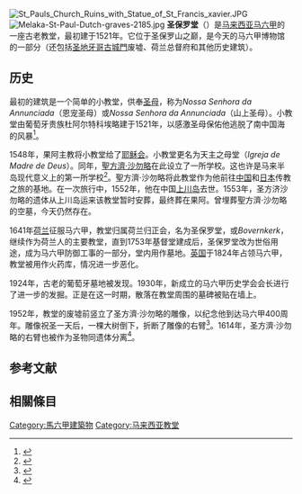 {{Infobox religious building
|building_name=圣保罗堂
|image=Melaka-St-Paul-Dutch-graves-and-tourists-2186.jpg
|location= [[马来西亚|马来西亚]][[马六甲|马六甲]]
|religious_affiliation= [[罗马天主教|罗马天主教]]、荷兰归正会（现为博物馆）
|consecration_year=1521年
|architecture_type=[[教堂|教堂]]
}}
[[File:St_Pauls_Church_Ruins_with_Statue_of_St_Francis_xavier.JPG|thumb]]
[[File:Melaka-St-Paul-Dutch-graves-2185.jpg|thumb]]
'''圣保罗堂'''（{{lang-ms|Gereja St. Paul}}）是[[马来西亚|马来西亚]][[马六甲|马六甲]]的一座古老教堂，最初建于1521年。它位于圣保罗山之巅，是今天的马六甲博物馆的一部分（还包括[[圣地牙哥古城門|圣地牙哥古城門]]废墟、荷兰总督府和其他历史建筑）。

==历史==
最初的建筑是一个简单的小教堂，供奉[[圣母|圣母]]，称为''Nossa Senhora da Annunciada''（恩宠圣母）或''Nossa Senhora da Annunciada''（山上圣母）。小教堂由葡萄牙贵族杜阿尔特科埃略建于1521年，以感激圣母保佑他逃脱了南中国海的风暴<ref name="Malacca Travel Tips">{{Cite web| last =Tye| first =Timothy| authorlink =| coauthors =| title =About Nossa Senhora da Annunciada| work =EarthDocumentary: World Budget Travel Guides| publisher =| date =| url =http://www.malacca-traveltips.com/st-pauls-church.htm| format =HTML| doi =| accessdate =4 February 2011| deadurl =yes| archiveurl =https://web.archive.org/web/20091124150300/http://www.malacca-traveltips.com/st-pauls-church.htm| archivedate =2009年11月24日}}</ref>。

1548年，果阿主教将小教堂给了[[耶稣会|耶稣会]]。小教堂更名为天主之母堂（''Igreja de Madre de Deus''）。同年，[[聖方濟·沙勿略|聖方濟·沙勿略]]在此设立了一所学校。这也许是马来半岛现代意义上的第一所学校<ref name="Malacca Guide 1">{{Cite web| last =| first =| authorlink =| coauthors =| title =The first school in Malaysia| work =The Historical City Of Malacca| publisher =Maleisie.be| date =| url =http://www.malaccaguide.com/the_first_school_in_malaysia.html| format =HTML| doi =| accessdate =4 February 2011| deadurl =yes| archiveurl =https://web.archive.org/web/20110714023413/http://www.malaccaguide.com/the_first_school_in_malaysia.html| archivedate =2011年7月14日}}</ref>。聖方濟·沙勿略将此教堂作为他前往[[中国|中国]]和[[日本|日本]]传教之旅的基地。在一次旅行中，1552年，他在中国[[上川岛|上川岛]]去世。1553年，圣方济沙勿略的遗体从上川岛运来该教堂暂时安葬，最终葬在果阿。曾埋葬聖方濟·沙勿略的空墓，今天仍然存在。

1641年[[荷兰|荷兰]]征服马六甲，教堂归属荷兰归正会，名为圣保罗堂，或''Bovernkerk''，继续作为荷兰人的主要教堂，直到1753年基督堂建成后，圣保罗堂改为世俗用途，成为马六甲防御工事的一部分，堂内用作墓地。[[英国|英国]]于1824年占领马六甲，教堂被用作火药库，情况进一步恶化。

1924年，古老的葡萄牙墓地被发现。1930年，新成立的马六甲历史学会会长进行了进一步的发掘。正是在这一时期，散落在教堂周围的墓碑被贴在墙上。

1952年，教堂的废墟前竖立了圣方濟·沙勿略的雕像，以纪念他到达马六甲400周年。雕像祝圣一天后，一棵大树倒下，折断了雕像的右臂<ref name="Malacca Travel Tips 1">{{Cite web| last =Tye| first =Timothy| authorlink =| coauthors =| title =About The Statue of St Francis Xavier| work =EarthDocumentary: World Budget Travel Guides| publisher =| date =| url =http://www.malacca-traveltips.com/st-francis-xaviers-statue.htm| format =HTML| doi =| accessdate =4 February 2011| deadurl =yes| archiveurl =https://web.archive.org/web/20090403131106/http://www.malacca-traveltips.com/st-francis-xaviers-statue.htm| archivedate =2009年4月3日}}</ref>。1614年，圣方濟·沙勿略的右臂也被作为圣物同遗体分离<ref name="Capella">{{Cite web| last =| first =| authorlink =| coauthors =| title =Cappella di san Francesco Saverio| work =Chiesa del Gesu di Roma| publisher =| date =| url =http://www.chiesadelgesu.org/html/d_cappella_san_francesco_saverio_it.html| format =HTML| doi =| accessdate =4 February 2011| deadurl =yes| archiveurl =https://web.archive.org/web/20110617051526/http://www.chiesadelgesu.org/html/d_cappella_san_francesco_saverio_it.html| archivedate =2011年6月17日}}</ref>。

==参考文献==
{{reflist|colwidth=35em}}

==相關條目==
{{commonscat-inline|St Paul Church, Melaka|马六甲圣保罗堂}}
{{coord|display=title}}

[[Category:馬六甲建築物|Category:馬六甲建築物]]
[[Category:马来西亚教堂|Category:马来西亚教堂]]